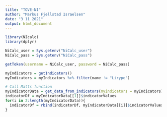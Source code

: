 ```yaml
---
title: "TOVE-NI"
author: "Markus Fjellstad Israelsen"
date: "3 11 2021"
output: html_document
---
```


```r
library(NIcalc)
library(dplyr)

NiCalc_user = Sys.getenv("NiCalc_user")
NiCalc_pass = Sys.getenv("NiCalc_pass")

getToken(username = NiCalc_user, password = NiCalc_pass)

myIndicators = getIndicators()
myIndicators = myIndicators %>% filter(name != "Lirype")

# Call Matts function
myIndicatorData = get_data_from_indicators(myindicators = myIndicators)
indicatorDf = myIndicatorData[[1]]$indicatorValues
for(i in 2:length(myIndicatorData)){
  indicatorDf = rbind(indicatorDf, myIndicatorData[[i]]$indicatorValues)
}


```

